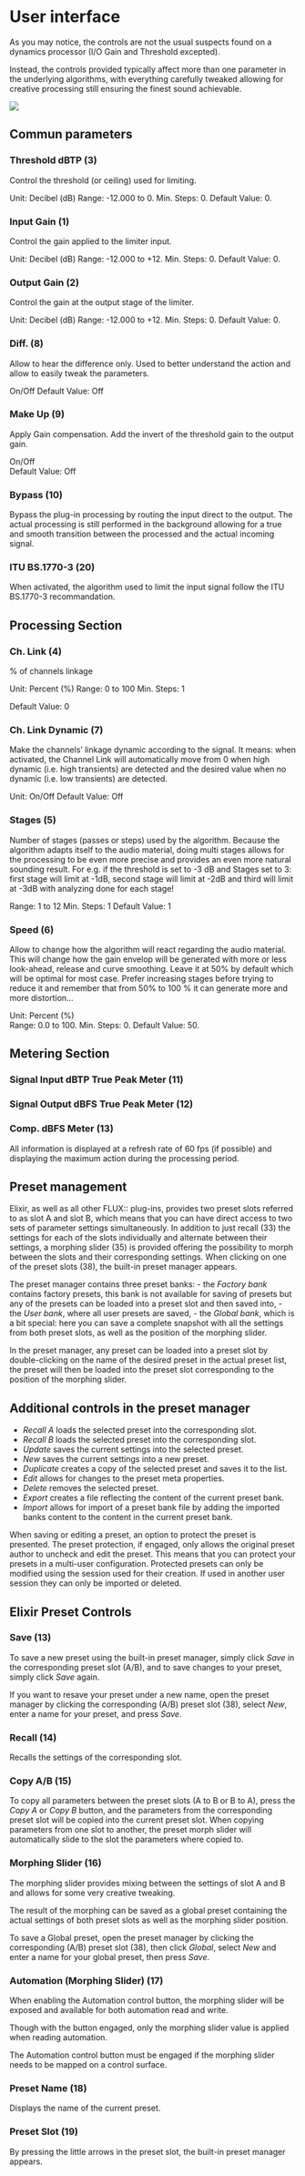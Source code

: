 # User interface

As you may notice, the controls are not the usual suspects found on a dynamics processor (I/O Gain and Threshold excepted).

Instead, the controls provided typically affect more than one parameter in the underlying algorithms, with everything carefully tweaked allowing for creative processing still ensuring the finest sound achievable.

![](https://flux-shared.s3.amazonaws.com/doc_images/Plugins/elixir/Elixir-Essential_16ch_Annotated.png)

## Commun parameters

### Threshold dBTP (3)
Control the threshold (or ceiling) used for limiting.

Unit: Decibel (dB)
Range: -12.000 to 0.
Min. Steps: 0.
Default Value: 0.

### Input Gain (1)
Control the gain applied to the limiter input.

Unit: Decibel (dB)
Range: -12.000 to +12.
Min. Steps: 0.
Default Value: 0.

### Output Gain (2)
Control the gain at the output stage of the limiter.

Unit: Decibel (dB)
Range: -12.000 to +12.
Min. Steps: 0.
Default Value: 0.  


###  Diff. (8)
Allow to hear the difference only. 
Used to better understand the action and allow to easily tweak the parameters.

On/Off
Default Value: Off

### Make Up (9)
Apply Gain compensation. Add the invert of the threshold gain to the output gain.

On/Off  
Default Value: Off

### Bypass (10)
Bypass the plug-in processing by routing the input direct to the output. 
The actual processing is still performed in the background allowing for a true and smooth transition between the processed and the actual incoming signal.

### ITU BS.1770-3 (20)

When activated, the algorithm used to limit the input signal follow the ITU BS.1770-3 recommandation.

## Processing Section

### Ch. Link (4)

% of channels linkage

Unit: Percent (%)
Range: 0 to 100
Min. Steps: 1

Default Value: 0

### Ch. Link Dynamic (7)
Make the channels' linkage dynamic according to the signal.
It means: when activated, the Channel Link will automatically move from 0 when high dynamic (i.e. high transients) are detected and the desired value when no dynamic (i.e. low transients) are detected.

Unit: On/Off
Default Value: Off

### Stages (5)
Number of stages (passes or steps) used by the algorithm. 
Because the algorithm adapts itself to the audio material, doing multi stages allows for the processing to be even more precise and provides an even more natural sounding result.
For e.g. if the threshold is set to -3 dB and Stages set to 3: first stage will limit at -1dB, second stage will limit at -2dB and third will limit at -3dB with analyzing done for each stage!

Range: 1 to 12
Min. Steps: 1
Default Value: 1

### Speed (6)
Allow to change how the algorithm will react regarding the audio material. 
This will change how the gain envelop will be generated with more or less look-ahead, release and curve smoothing.
Leave it at 50% by default which will be optimal for most case.
Prefer increasing stages before trying to reduce it and remember that from 50% to 100 % it can generate more and more distortion...

Unit: Percent (%)  
Range: 0.0 to 100.
Min. Steps: 0.
Default Value: 50.

## Metering Section

### Signal Input dBTP True Peak Meter (11)

### Signal Output dBFS True Peak Meter (12)

### Comp. dBFS Meter (13)
All information is displayed at a refresh rate of 60 fps (if possible) and displaying the maximum action during the processing period.

##  Preset management
Elixir, as well as all other FLUX:: plug-ins, provides two preset slots referred to as slot A and slot B, which means that you can have direct access to two sets of parameter settings simultaneously.
In addition to just recall (33) the settings for each of the slots individually and alternate between their settings, a morphing slider (35) is provided offering the possibility to morph between the slots and their corresponding settings.
When clicking on one of the preset slots (38), the built-in preset manager appears.

The preset manager contains three preset banks:
- the *Factory bank* contains factory presets, this bank is not available for saving of presets but any of the presets can be loaded into a preset slot and then saved into,
- the *User bank*, where all user presets are saved,
- the *Global bank*, which is a bit special: here you can save a complete snapshot with all the settings from both preset slots, as well as the position of the morphing slider.

In the preset manager, any preset can be loaded into a preset slot by double-clicking on the name of the desired preset in the actual preset list, the preset will then be loaded into the preset slot corresponding to the position of the morphing slider.

## Additional controls in the preset manager
- *Recall A* loads the selected preset into the corresponding slot.
- *Recall B* loads the selected preset into the corresponding slot.
- *Update* saves the current settings into the selected preset.
- *New* saves the current settings into a new preset.
- *Duplicate* creates a copy of the selected preset and saves it to the list.
- *Edit* allows for changes to the preset meta properties.
- *Delete* removes the selected preset.
- *Export* creates a file reflecting the content of the current preset bank.
- *Import* allows for import of a preset bank file by adding the imported banks content to the content in the current preset bank.


When saving or editing a preset, an option to protect the preset is presented.
The preset protection, if engaged, only allows the original preset author to uncheck and edit the preset. 
This means that you can protect your presets in a multi-user configuration.
Protected presets can only be modified using the session used for their creation.
If used in another user session they can only be imported or deleted.

## Elixir Preset Controls
### Save (13)
To save a new preset using the built-in preset manager, simply click *Save* in the corresponding preset slot (A/B), and to save changes to your preset, simply click *Save* again.

If you want to resave your preset under a new name, open the preset manager by clicking the corresponding (A/B) preset slot (38), select *New*, enter a name for your preset, and press *Save*.

### Recall (14)
Recalls the settings of the corresponding slot.

### Copy A/B (15)
To copy all parameters between the preset slots (A to B or B to A), press the *Copy A* or *Copy B* button, and the parameters from the corresponding preset slot will be copied into the current preset slot.
When copying parameters from one slot to another, the preset morph slider will automatically slide to the slot the parameters where copied to.

### Morphing Slider (16)
The morphing slider provides mixing between the settings of slot A and B and allows for some very creative tweaking.

The result of the morphing can be saved as a global preset containing the actual settings of both preset slots as well as the morphing slider position.

To save a Global preset, open the preset manager by clicking the corresponding (A/B) preset slot (38), then click *Global*, select *New* and enter a name for your global preset, then press *Save*.

### Automation (Morphing Slider) (17)
When enabling the Automation control button, the morphing slider will be exposed and available for both automation read and write.

Though with the button engaged, only the morphing slider value is applied when reading automation.

The Automation control button must be engaged if the morphing slider needs to be mapped on a control surface.

### Preset Name (18)
Displays the name of the current preset.

### Preset Slot (19)
By pressing the little arrows in the preset slot, the built-in preset manager appears.
